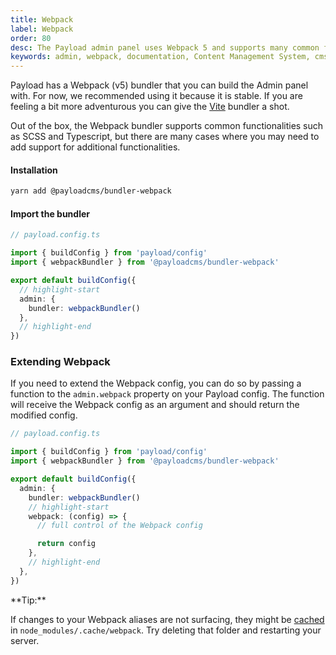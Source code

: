 ```yaml
---
title: Webpack
label: Webpack
order: 80
desc: The Payload admin panel uses Webpack 5 and supports many common functionalities such as SCSS and Typescript out of the box to give you more freedom.
keywords: admin, webpack, documentation, Content Management System, cms, headless, javascript, node, react, express
---
```


Payload has a Webpack (v5) bundler that you can build the Admin panel with. For now, we recommended using it because it is stable. If you are feeling a bit more adventurous you can give the [Vite](/docs/admin/vite) bundler a shot.

Out of the box, the Webpack bundler supports common functionalities such as SCSS and Typescript, but there are many cases where you may need to add support for additional functionalities.

#### Installation

```bash
yarn add @payloadcms/bundler-webpack
```

#### Import the bundler

```ts
// payload.config.ts

import { buildConfig } from 'payload/config'
import { webpackBundler } from '@payloadcms/bundler-webpack'

export default buildConfig({
  // highlight-start
  admin: {
    bundler: webpackBundler()
  },
  // highlight-end
})
```

### Extending Webpack

If you need to extend the Webpack config, you can do so by passing a function to the `admin.webpack` property on your Payload config.
The function will receive the Webpack config as an argument and should return the modified config.

```ts
// payload.config.ts

import { buildConfig } from 'payload/config'
import { webpackBundler } from '@payloadcms/bundler-webpack'

export default buildConfig({
  admin: {
    bundler: webpackBundler()
    // highlight-start
    webpack: (config) => {
      // full control of the Webpack config

      return config
    },
    // highlight-end
  },
})
```

<Banner type="success">
  **Tip:**

  If changes to your Webpack aliases are not surfacing, they might be
  [cached](https://webpack.js.org/configuration/cache/) in `node_modules/.cache/webpack`. Try
  deleting that folder and restarting your server.
</Banner>
